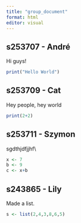 ```yaml
---
title: "group_document"
format: html
editor: visual
---
```


## s253707 - André

Hi guys!

```r
print("Hello World")
```

## s253709 - Cat

Hey people, hey world

```r
print(2+2)
```

## s253711 - Szymon

sgdthjdfjjhf\\

```r
x <- 7
b <- 9
c <- x+b
```

## **s243865 - Lily**

Made a list.

```r
s <- list(2,4,3,8,6,5)

```
